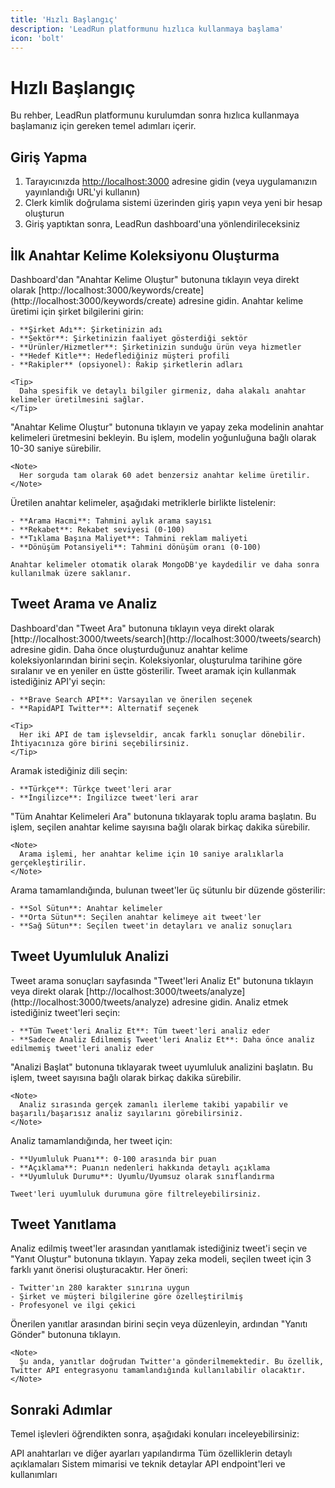 ```yaml
---
title: 'Hızlı Başlangıç'
description: 'LeadRun platformunu hızlıca kullanmaya başlama'
icon: 'bolt'
---
```


# Hızlı Başlangıç

Bu rehber, LeadRun platformunu kurulumdan sonra hızlıca kullanmaya başlamanız için gereken temel adımları içerir.

## Giriş Yapma

1. Tarayıcınızda [http://localhost:3000](http://localhost:3000) adresine gidin (veya uygulamanızın yayınlandığı URL'yi kullanın)
2. Clerk kimlik doğrulama sistemi üzerinden giriş yapın veya yeni bir hesap oluşturun
3. Giriş yaptıktan sonra, LeadRun dashboard'una yönlendirileceksiniz

## İlk Anahtar Kelime Koleksiyonu Oluşturma

<Steps>
  <Step title="Anahtar Kelime Oluşturma Sayfasına Gitme">
    Dashboard'dan "Anahtar Kelime Oluştur" butonuna tıklayın veya direkt olarak [http://localhost:3000/keywords/create](http://localhost:3000/keywords/create) adresine gidin.
  </Step>
  
  <Step title="Şirket Bilgilerini Girme">
    Anahtar kelime üretimi için şirket bilgilerini girin:
    
    - **Şirket Adı**: Şirketinizin adı
    - **Sektör**: Şirketinizin faaliyet gösterdiği sektör
    - **Ürünler/Hizmetler**: Şirketinizin sunduğu ürün veya hizmetler
    - **Hedef Kitle**: Hedeflediğiniz müşteri profili
    - **Rakipler** (opsiyonel): Rakip şirketlerin adları
    
    <Tip>
      Daha spesifik ve detaylı bilgiler girmeniz, daha alakalı anahtar kelimeler üretilmesini sağlar.
    </Tip>
  </Step>
  
  <Step title="Anahtar Kelime Üretimi">
    "Anahtar Kelime Oluştur" butonuna tıklayın ve yapay zeka modelinin anahtar kelimeleri üretmesini bekleyin. Bu işlem, modelin yoğunluğuna bağlı olarak 10-30 saniye sürebilir.
    
    <Note>
      Her sorguda tam olarak 60 adet benzersiz anahtar kelime üretilir.
    </Note>
  </Step>
  
  <Step title="Sonuçları İnceleme">
    Üretilen anahtar kelimeler, aşağıdaki metriklerle birlikte listelenir:
    
    - **Arama Hacmi**: Tahmini aylık arama sayısı
    - **Rekabet**: Rekabet seviyesi (0-100)
    - **Tıklama Başına Maliyet**: Tahmini reklam maliyeti
    - **Dönüşüm Potansiyeli**: Tahmini dönüşüm oranı (0-100)
    
    Anahtar kelimeler otomatik olarak MongoDB'ye kaydedilir ve daha sonra kullanılmak üzere saklanır.
  </Step>
</Steps>

## Tweet Arama ve Analiz

<Steps>
  <Step title="Tweet Arama Sayfasına Gitme">
    Dashboard'dan "Tweet Ara" butonuna tıklayın veya direkt olarak [http://localhost:3000/tweets/search](http://localhost:3000/tweets/search) adresine gidin.
  </Step>
  
  <Step title="Anahtar Kelime Koleksiyonu Seçme">
    Daha önce oluşturduğunuz anahtar kelime koleksiyonlarından birini seçin. Koleksiyonlar, oluşturulma tarihine göre sıralanır ve en yeniler en üstte gösterilir.
  </Step>
  
  <Step title="API Seçimi">
    Tweet aramak için kullanmak istediğiniz API'yi seçin:
    
    - **Brave Search API**: Varsayılan ve önerilen seçenek
    - **RapidAPI Twitter**: Alternatif seçenek
    
    <Tip>
      Her iki API de tam işlevseldir, ancak farklı sonuçlar dönebilir. İhtiyacınıza göre birini seçebilirsiniz.
    </Tip>
  </Step>
  
  <Step title="Dil Seçimi">
    Aramak istediğiniz dili seçin:
    
    - **Türkçe**: Türkçe tweet'leri arar
    - **İngilizce**: İngilizce tweet'leri arar
  </Step>
  
  <Step title="Arama Başlatma">
    "Tüm Anahtar Kelimeleri Ara" butonuna tıklayarak toplu arama başlatın. Bu işlem, seçilen anahtar kelime sayısına bağlı olarak birkaç dakika sürebilir.
    
    <Note>
      Arama işlemi, her anahtar kelime için 10 saniye aralıklarla gerçekleştirilir.
    </Note>
  </Step>
  
  <Step title="Sonuçları İnceleme">
    Arama tamamlandığında, bulunan tweet'ler üç sütunlu bir düzende gösterilir:
    
    - **Sol Sütun**: Anahtar kelimeler
    - **Orta Sütun**: Seçilen anahtar kelimeye ait tweet'ler
    - **Sağ Sütun**: Seçilen tweet'in detayları ve analiz sonuçları
  </Step>
</Steps>

## Tweet Uyumluluk Analizi

<Steps>
  <Step title="Tweet Analiz Sayfasına Gitme">
    Tweet arama sonuçları sayfasında "Tweet'leri Analiz Et" butonuna tıklayın veya direkt olarak [http://localhost:3000/tweets/analyze](http://localhost:3000/tweets/analyze) adresine gidin.
  </Step>
  
  <Step title="Analiz Edilecek Tweet'leri Seçme">
    Analiz etmek istediğiniz tweet'leri seçin:
    
    - **Tüm Tweet'leri Analiz Et**: Tüm tweet'leri analiz eder
    - **Sadece Analiz Edilmemiş Tweet'leri Analiz Et**: Daha önce analiz edilmemiş tweet'leri analiz eder
  </Step>
  
  <Step title="Analizi Başlatma">
    "Analizi Başlat" butonuna tıklayarak tweet uyumluluk analizini başlatın. Bu işlem, tweet sayısına bağlı olarak birkaç dakika sürebilir.
    
    <Note>
      Analiz sırasında gerçek zamanlı ilerleme takibi yapabilir ve başarılı/başarısız analiz sayılarını görebilirsiniz.
    </Note>
  </Step>
  
  <Step title="Analiz Sonuçlarını İnceleme">
    Analiz tamamlandığında, her tweet için:
    
    - **Uyumluluk Puanı**: 0-100 arasında bir puan
    - **Açıklama**: Puanın nedenleri hakkında detaylı açıklama
    - **Uyumluluk Durumu**: Uyumlu/Uyumsuz olarak sınıflandırma
    
    Tweet'leri uyumluluk durumuna göre filtreleyebilirsiniz.
  </Step>
</Steps>

## Tweet Yanıtlama

<Steps>
  <Step title="Yanıtlanacak Tweet'i Seçme">
    Analiz edilmiş tweet'ler arasından yanıtlamak istediğiniz tweet'i seçin ve "Yanıt Oluştur" butonuna tıklayın.
  </Step>
  
  <Step title="Yanıt Önerilerini İnceleme">
    Yapay zeka modeli, seçilen tweet için 3 farklı yanıt önerisi oluşturacaktır. Her öneri:
    
    - Twitter'ın 280 karakter sınırına uygun
    - Şirket ve müşteri bilgilerine göre özelleştirilmiş
    - Profesyonel ve ilgi çekici
  </Step>
  
  <Step title="Yanıt Seçme ve Gönderme">
    Önerilen yanıtlar arasından birini seçin veya düzenleyin, ardından "Yanıtı Gönder" butonuna tıklayın.
    
    <Note>
      Şu anda, yanıtlar doğrudan Twitter'a gönderilmemektedir. Bu özellik, Twitter API entegrasyonu tamamlandığında kullanılabilir olacaktır.
    </Note>
  </Step>
</Steps>

## Sonraki Adımlar

Temel işlevleri öğrendikten sonra, aşağıdaki konuları inceleyebilirsiniz:

<CardGroup cols={2}>
  <Card
    title="Yapılandırma"
    icon="gear"
    href="/getting-started/configuration"
  >
    API anahtarları ve diğer ayarları yapılandırma
  </Card>
  <Card
    title="Özellikler"
    icon="star"
    href="/features/keyword-generation"
  >
    Tüm özelliklerin detaylı açıklamaları
  </Card>
  <Card
    title="Teknik Dokümantasyon"
    icon="code"
    href="/technical/architecture"
  >
    Sistem mimarisi ve teknik detaylar
  </Card>
  <Card
    title="API Referansı"
    icon="brackets-curly"
    href="/api-reference/introduction"
  >
    API endpoint'leri ve kullanımları
  </Card>
</CardGroup>